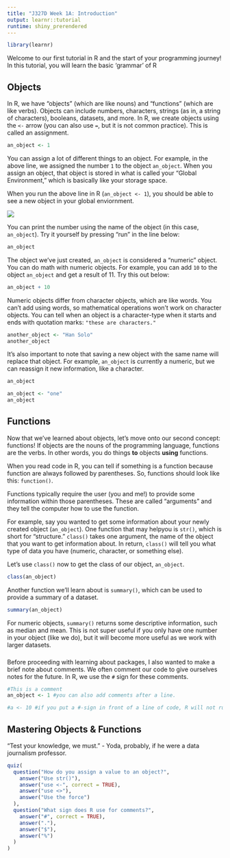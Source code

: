 ---
title: "J327D Week 1A: Introduction"
output: learnr::tutorial
runtime: shiny_prerendered
---

```{r package, include=FALSE}
library(learnr)
```


Welcome to our first tutorial in R and the start of your programming journey! In this tutorial, you will learn the basic 'grammar' of R

## Objects
In R, we have "objects" (which are like nouns) and "functions" (which are like verbs). Objects can include numbers, characters, strings (as in, a string of characters), booleans, datasets, and more. In R, we create objects using the `<-` arrow (you can also use `=`, but it is not common practice). This is called an assignment.

```{r data-chunk}
an_object <- 1 
```

You can assign a lot of different things to an object. For example, in the above line, we assigned the number `1` to the object `an_object`. When you assign an object, that object is stored in what is called your "Global Environment," which is basically like your storage space.

When you run the above line in R (`an_object <- 1`), you should be able to see a new object in your global enviornment. 

![](images/1a_object.png)


You can print the number using the name of the object (in this case, `an_object`). Try it yourself by pressing "run" in the line below:

```{r show-data, exercise = TRUE, exercise.setup = "data-chunk"}
an_object
```

The object we've just created, `an_object` is considered a "numeric" object. You can do math with numeric objects. For example, you can add `10` to the object `an_object` and get a result of 11. Try this out below:

```{r add-exercise, exercise = TRUE, exercise.setup="data-chunk"}
an_object + 10
```

Numeric objects differ from character objects, which are like words. You can't add using words, so mathematical operations won't work on character objects. You can tell when an object is a character-type when it starts and ends with quotation marks: `"these are characters."`

```{r newobj, exercise = TRUE}
another_object <- "Han Solo"
another_object
```

It's also important to note that saving a new object with the same name will replace that object. For example, `an_object` is currently a numeric, but we can reassign it new information, like a character.

```{r saving_obj, exercise = TRUE, exercise.setup = "data-chunk"}
an_object

an_object <- "one"
an_object
```

## Functions
Now that we've learned about objects, let's move onto our second concept: functions! If objects are the nouns of the programming language, functions are the verbs. In other words, you do things **to** objects **using** functions.

When you read code in R, you can tell if something is a function because function are always followed by parentheses. So, functions should look like this: `function()`.

Functions typically require the user (you and me!) to provide some information within those parentheses. These are called "arguments" and they tell the computer how to use the function.

For example, say you wanted to get some information about your newly created object (`an_object`). One function that may helpyou is `str()`, which is short for "structure." `class()` takes one argument, the name of the object that you want to get information about. In return, `class()` will tell you what type of data you have (numeric, character, or something else).

Let's use `class()` now to get the class of our object, `an_object`.

```{r classfunction, exercise = TRUE, exercise.setup="data-chunk"}
class(an_object)
```

Another function we'll learn about is `summary()`, which can be used to provide a summary of a dataset.

```{r summaryfunction, exercise = TRUE, exercise.setup="data-chunk"}
summary(an_object)
```

For numeric objects, `summary()` returns some descriptive information, such as median and mean. This is not super useful if you only have one number in your object (like we do), but it will become more useful as we work with larger datasets.

### 

Before proceeding with learning about packages, I also wanted to make a brief note about comments. We often comment our code to give ourselves notes for the future. In R, we use the `#` sign for these comments.

```{r comment}
#This is a comment
an_object <- 1 #you can also add comments after a line.

#a <- 10 #if you put a #-sign in front of a line of code, R will not run it
```

## Mastering Objects & Functions
"Test your knowledge, we must." - Yoda, probably, if he were a data journalism professor.

```{r quiz-intro, echo=FALSE}
quiz(
  question("How do you assign a value to an object?",
    answer("Use str()"),
    answer("use <-", correct = TRUE),
    answer("use <>"),
    answer("Use the force")
  ),
  question("What sign does R use for comments?",
    answer("#", correct = TRUE),
    answer("."),
    answer("$"),
    answer("%")
  )
)
```